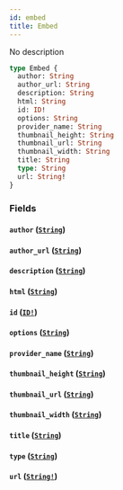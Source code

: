 ```yaml
---
id: embed
title: Embed
---
```


No description

```graphql
type Embed {
  author: String
  author_url: String
  description: String
  html: String
  id: ID!
  options: String
  provider_name: String
  thumbnail_height: String
  thumbnail_url: String
  thumbnail_width: String
  title: String
  type: String
  url: String!
}
```

### Fields

#### `author` ([`String`](/docs/graphql/scalars/string))

#### `author_url` ([`String`](/docs/graphql/scalars/string))

#### `description` ([`String`](/docs/graphql/scalars/string))

#### `html` ([`String`](/docs/graphql/scalars/string))

#### `id` ([`ID!`](/docs/graphql/scalars/id))

#### `options` ([`String`](/docs/graphql/scalars/string))

#### `provider_name` ([`String`](/docs/graphql/scalars/string))

#### `thumbnail_height` ([`String`](/docs/graphql/scalars/string))

#### `thumbnail_url` ([`String`](/docs/graphql/scalars/string))

#### `thumbnail_width` ([`String`](/docs/graphql/scalars/string))

#### `title` ([`String`](/docs/graphql/scalars/string))

#### `type` ([`String`](/docs/graphql/scalars/string))

#### `url` ([`String!`](/docs/graphql/scalars/string))
